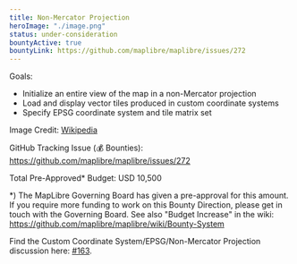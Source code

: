 ```yaml
---
title: Non-Mercator Projection
heroImage: "./image.png"
status: under-consideration
bountyActive: true
bountyLink: https://github.com/maplibre/maplibre/issues/272
---
```


Goals:

- Initialize an entire view of the map in a non-Mercator projection
- Load and display vector tiles produced in custom coordinate systems
- Specify EPSG coordinate system and tile matrix set

Image Credit: <a href="https://upload.wikimedia.org/wikipedia/commons/f/fa/Mercator-proj.png">Wikipedia</a>

GitHub Tracking Issue (💰 Bounties): https://github.com/maplibre/maplibre/issues/272

Total Pre-Approved\* Budget: USD 10,500

\*) The MapLibre Governing Board has given a pre-approval for this amount. If you require more funding to work on this Bounty Direction, please get in touch with the Governing Board. See also "Budget Increase" in the wiki: https://github.com/maplibre/maplibre/wiki/Bounty-System

Find the Custom Coordinate System/EPSG/Non-Mercator Projection discussion here: [#163](https://github.com/maplibre/maplibre/discussions/163).

